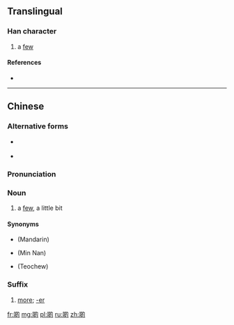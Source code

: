==Translingual==

===Han character===
{{Han char|rn=30|rad=口|as=08|sn=11|four=|canj=口竹日戈 (RHAI)|ids=⿰[[口]][[的]]}}

# {{context|Cantonese|lang=mul}} a [[few]]

====References====
* {{Han ref|kx=0196.261|hdz=10642.091|uh=5572|ud=21874}}

----

==Chinese==
{{zh-forms}}

===Alternative forms===
* {{qualifier|non-standard}} {{zh-l|D}}
* {{qualifier|non-standard}} {{zh-l|o的}}

===Pronunciation===
{{zh-pron
|m=dì
|c=di1
|cat=n
}}

===Noun===
{{zh-noun}}

# {{context|Cantonese|lang=zh|sort=di4}} a [[few]], a little bit 
#: {{zh-usex|好 靚 生果{gwo2}。買 '''啲''' 啦，小姐。|Very nice fruits. Buy a few, miss.|C-GZ}}

====Synonyms====
* {{zh-l|一些}} (Mandarin)
* {{zh-l|一寡}} (Min Nan)
* {{zh-l|一撮}} (Teochew)

===Suffix===
{{zh-suf}}

# {{context|Cantonese|lang=zh|sort=di4}} [[more]]; [[-er]]
#: {{zh-usex|聽{ting1}日 要{jiu3} 早'''啲''' 起身。|You need to get up earli'''er''' tomorrow.|C}}
#: {{zh-usex|食 快'''啲''' 啦！|Eat fast'''er'''!|C}}

[[fr:啲]]
[[mg:啲]]
[[pl:啲]]
[[ru:啲]]
[[zh:啲]]